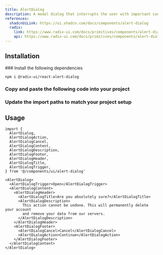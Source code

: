```yaml
---
title: AlertDialog
description: A modal dialog that interrupts the user with important content and expects a response.
references:
  shadcnUiLink: https://ui.shadcn.com/docs/components/alert-dialog
  radix:
    link: https://www.radix-ui.com/docs/primitives/components/alert-dialog
    api: https://www.radix-ui.com/docs/primitives/components/alert-dialog#api-reference
---
```


<ComponentPreview name="alert-dialog" withRecipe />

## Installation

<Steps>
### Install the following dependencies

```bash npm2yarn
npm i @radix-ui/react-alert-dialog
```

### Copy and paste the following code into your project

<ComponentSource name="alert-dialog" />

### Update the import paths to match your project setup

</Steps>

## Usage

```tsx
import {
  AlertDialog,
  AlertDialogAction,
  AlertDialogCancel,
  AlertDialogContent,
  AlertDialogDescription,
  AlertDialogFooter,
  AlertDialogHeader,
  AlertDialogTitle,
  AlertDialogTrigger,
} from '@/components/ui/alert-dialog'
```

```tsx
<AlertDialog>
  <AlertDialogTrigger>Open</AlertDialogTrigger>
  <AlertDialogContent>
    <AlertDialogHeader>
      <AlertDialogTitle>Are you absolutely sure?</AlertDialogTitle>
      <AlertDialogDescription>
        This action cannot be undone. This will permanently delete your account
        and remove your data from our servers.
      </AlertDialogDescription>
    </AlertDialogHeader>
    <AlertDialogFooter>
      <AlertDialogCancel>Cancel</AlertDialogCancel>
      <AlertDialogAction>Continue</AlertDialogAction>
    </AlertDialogFooter>
  </AlertDialogContent>
</AlertDialog>
```

